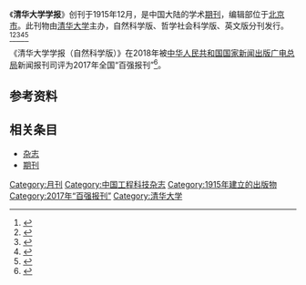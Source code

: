 {{Infobox journal
| title         = 清华大学学报
| former_name   =清华月刊，清华学报，清华大学学报
| frequency     = 月刊（自然科学版）<br />双月刊（哲学社会科学版，英文版）
| country       = [[中国大陆|中国大陆]]
| publisher     = [[清华大学出版社|清华大学出版社]]
| language =
| native_title =Journal of Tsinghua University
| abbreviation =自然科学版：J. Tsinghua Univ.(Sci. Technol.)<br />哲学社会科学版：J. Tsinghua Univ.(Philos. Soc. Sci.)<br />英文版：Tsinghua Sci. Technol.
| impact        = 
| history =1915年起至今
|ISSNlabel=自然科学版
| ISSN = 1000-0054
| CN            = 11-2223/N
| CODEN = QDXKE8
|ISSNlabel2=哲学社会科学版
|CN2=11-3596/C
|ISSN2=1000-0062
|ISSNlabel3=英文版
|CN3=11-3745/N
|ISSN3=1007-0214
|CODEN3=TSTEF7
|link1-name=自然科学版主页
|link1=http://www.qhdxxb.cn/
|link2-name=哲学社会科学版主页
|link2=http://www.qhdz.cbpt.cnki.net/WKE/WebPublication/index.aspx?mid=qhdz
|link3-name=英文版主页
|link3=http://tst.tsinghuajournals.com/EN/1007-0214/home.shtml
}}
《'''清华大学学报'''》创刊于1915年12月，是中国大陆的学术[[期刊|期刊]]，编辑部位于[[北京市|北京市]]。此刊物由[[清华大学|清华大学]]主办，自然科学版、哲学社会科学版、英文版分刊发行。<ref name="知网1">{{Cite web|title=清华大学学报（自然科学版）|url=https://navi.cnki.net/knavi/JournalDetail?pcode=CJFD&pykm=QHXB|accessdate=2021-02-02|work=navi.cnki.net|publisher=[[中国知网|中国知网]]|archive-date=2021-03-19|archive-url=https://web.archive.org/web/20210319183425/https://navi.cnki.net/knavi/JournalDetail?pcode=CJFD&pykm=QHXB|dead-url=no}}</ref><ref name="维普1">{{Cite web|title=清华大学学报（自然科学版） - 维普中文期刊|url=http://www.cqvip.com/qikan/Detail.aspx?gch=93884X|accessdate=2021-02-02|author=|date=|format=|publisher=[[维普|维普]]|language=|archive-date=2021-03-19|archive-url=https://web.archive.org/web/20210319183417/https://combo.b.qq.com/c/=/crm/wpa/release/3.3.8/wpa/APIs/addCustom.js,/crm/wpa/release/3.3.8/lang/extend.js,/crm/wpa/release/3.3.8/util/domain.js,/crm/wpa/release/3.3.8/wpa/WPA.js,/crm/wpa/release/3.3.8/wpa/wpaMgr.js,/crm/wpa/release/3.3.8/lang/browser.js,/crm/wpa/release/3.3.8/util/proxy.js,/crm/wpa/release/3.3.8/util/pad.js,/crm/wpa/release/3.3.8/util/Bits.js,/crm/wpa/release/3.3.8/util/getJSONP.js,/crm/wpa/release/3.3.8/util/cookie.js,/crm/wpa/release/3.3.8/util/events.js,/crm/wpa/release/3.3.8/util/onLoad.js,/crm/wpa/release/3.3.8/util/offset.js,/crm/wpa/release/3.3.8/util/Panel.js,/crm/wpa/release/3.3.8/util/onIframeLoaded.js,/crm/wpa/release/3.3.8/util/GUID.js,/crm/wpa/release/3.3.8/wpa/getQQVersion.js,/crm/wpa/release/3.3.8/wpa/ViewHelper.js,/crm/wpa/release/3.3.8/wpa/views.js?v=3.3.8.20160126|dead-url=no}}</ref><ref>{{Cite web|title=《清华大学学报》(哲学社会科学版)-清华大学文科建设处|url=https://www.tsinghua.edu.cn/wkjs/info/1075/1190.htm|accessdate=2021-03-19|work=www.tsinghua.edu.cn|archive-date=2021-03-19|archive-url=https://web.archive.org/web/20210319183334/https://www.tsinghua.edu.cn/wkjs/info/1075/1190.htm|dead-url=no}}</ref><ref>{{Cite web|title=清华大学学报(哲学社会科学版)|url=https://navi.cnki.net/knavi/JournalDetail?pcode=CJFD&pykm=QHDZ|accessdate=2021-03-19|work=navi.cnki.net|publisher=[[中国知网|中国知网]]|archive-date=2021-03-19|archive-url=https://web.archive.org/web/20210319183335/https://navi.cnki.net/knavi/JournalDetail?pcode=CJFD&pykm=QHDZ|dead-url=no}}</ref><ref>{{Cite web|title=Tsinghua Science and Technology|url=https://navi.cnki.net/knavi/JournalDetail?pcode=CJFD&pykm=QHDY|accessdate=2021-03-19|work=navi.cnki.net|publisher=[[中国知网|中国知网]]|archive-date=2021-03-19|archive-url=https://web.archive.org/web/20210319183408/https://navi.cnki.net/knavi/JournalDetail?pcode=CJFD&pykm=QHDY|dead-url=no}}</ref>

《清华大学学报（自然科学版）》在2018年被[[中华人民共和国国家新闻出版广电总局|中华人民共和国国家新闻出版广电总局]]新闻报刊司评为2017年全国“百强报刊”<ref>{{Cite web|title=2017年全国“百强报刊”推荐名单开始公示|url=http://www.ce.cn/culture/gd/201801/16/t20180116_27756145.shtml|accessdate=2021-02-10|author=赵新乐（中国新闻出版广电报）|date=2018-01-16|format=|work=www.ce.cn|publisher=[[中国经济网|中国经济网]]|language=|archive-date=2020-11-05|archive-url=https://web.archive.org/web/20201105014543/http://www.ce.cn/culture/gd/201801/16/t20180116_27756145.shtml|dead-url=no}}</ref>。
== 参考资料 ==
{{reflist|2}}

== 相关条目 ==

* [[杂志|杂志]]
* [[期刊|期刊]]

{{pub-stub}}
{{全国百强报刊|2017}}

[[Category:月刊|Category:月刊]]
[[Category:中国工程科技杂志|Category:中国工程科技杂志]]
[[Category:1915年建立的出版物|Category:1915年建立的出版物]]
[[Category:2017年“百强报刊”|Category:2017年“百强报刊”]]
[[Category:清华大学|Category:清华大学]]